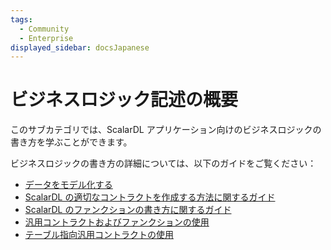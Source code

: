 ```yaml
---
tags:
  - Community
  - Enterprise
displayed_sidebar: docsJapanese
---
```


# ビジネスロジック記述の概要


<TranslationBanner />

このサブカテゴリでは、ScalarDL アプリケーション向けのビジネスロジックの書き方を学ぶことができます。

ビジネスロジックの書き方の詳細については、以下のガイドをご覧ください：

- [データをモデル化する](data-modeling.mdx)
- [ScalarDL の適切なコントラクトを作成する方法に関するガイド](how-to-write-contract.mdx)
- [ScalarDL のファンクションの書き方に関するガイド](how-to-write-function.mdx)
- [汎用コントラクトおよびファンクションの使用](use-generic-contracts.mdx)
- [テーブル指向汎用コントラクトの使用](use-table-oriented-generic-contracts.mdx)
